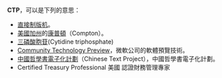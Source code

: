 '''CTP'''，可以是下列的意思：
* [[直接制版机|直接制版机]]。
* [[美國|美國]][[加利福尼亚州|加州]]的[[康普頓|康普頓]]（Compton）。
* [[三磷酸胞苷|三磷酸胞苷]](Cytidine triphosphate)
* [[Community_Technology_Preview|Community Technology Preview]]，微軟公司的軟體預覽技術。
* [[中國哲學書電子化計劃|中國哲學書電子化計劃]]（Chinese Text Project），中國哲學書電子化計劃。
* Certified Treasury Professional 美國 認證財務管理專家
{{disambig|Cat=三字拉丁字母缩写消歧义}}
